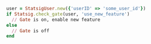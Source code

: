 ```ruby
user = StatsigUser.new({'userID' => 'some_user_id'})
if Statsig.check_gate(user, 'use_new_feature')
  // Gate is on, enable new feature
else
  // Gate is off
end
```
